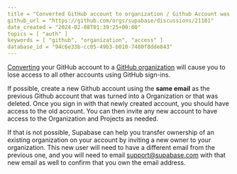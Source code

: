 ```yaml
---
title = "Converted GitHub account to organization / Github Account was deleted - Lost Supabase account access"
github_url = "https://github.com/orgs/supabase/discussions/21101"
date_created = "2024-02-08T01:39:25+00:00"
topics = [ "auth" ]
keywords = [ "github", "organization", "access" ]
database_id = "94c6e33b-cc05-49b3-b010-7480f8dde843"
---
```


[Converting](https://docs.github.com/en/account-and-profile/setting-up-and-managing-your-personal-account-on-github/managing-your-personal-account/converting-a-user-into-an-organization) your GitHub account to a [GitHub organization](https://docs.github.com/en/get-started/learning-about-github/types-of-github-accounts#organization-accounts) will cause you to lose access to all other accounts using GitHub sign-ins.

If possible, create a new Github account using the **same email** as the previous Github account that was turned into a Organization or that was deleted. Once you sign in with that newly created account, you should have access to the old account. You can then invite any new account to have access to the Organization and Projects as needed.

If that is not possible, Supabase can help you transfer ownership of an existing organization on your account by inviting a new owner to your organization. This new user will need to have a different email from the previous one, and you will need to email support@supabase.com with that new email as well to confirm that you own the email address.
